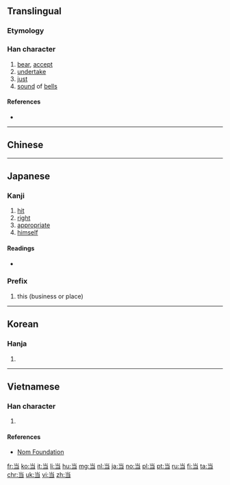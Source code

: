 {{also|噹|當}}
==Translingual==
===Etymology===
{{Han simp|當}}
{{stroke order|type=animate}}
{{stroke order|strokes=6}}

===Han character===
{{Han char|rn=42|rad=小|as=03|sn=6|four=|canj=FSM|ids=⿱小|⺌]][[彐]]}}

# [[bear]], [[accept]]
# [[undertake]]
# [[just]]
# [[sound]] of [[bells]]

====References====
* {{Han ref|kx=0297.061|dkj=09913|dj=0591.090|hdz=10562.120|uh=5F53|ud=24403}}

----

==Chinese==
{{zh-see|當}}
----

==Japanese==

===Kanji===
{{ja-kanji|grade=2|rs=小03|style=s|kyu=當}}

# [[hit]]
# [[right]]
# [[appropriate]]
# [[himself]]

====Readings====
* {{ja-readings|on=[[とう]] (tō)|kun=[[あたる]] (ataru), [[あてる]] (ateru), [[あて]] (ate)}}

===Prefix===
{{ja-pos|とう|prefix}}

# this (business or place)

----

==Korean==

===Hanja===
{{ko-hanja|hangeul=당|eumhun=|rv=dang|mr=tang|y=tang}}

# {{defn|lang=ko|sort=小03}}

----

==Vietnamese==

===Han character===
{{vi-hantu|[[đáng]], [[đương]]|rs=小03}}

# {{defn|lang=vi|sort=小03}}

====References====
* [http://nomfoundation.org/common/nom_details.php?codepoint=5f53 Nom Foundation]

[[fr:当]]
[[ko:当]]
[[it:当]]
[[li:当]]
[[hu:当]]
[[mg:当]]
[[nl:当]]
[[ja:当]]
[[no:当]]
[[pl:当]]
[[pt:当]]
[[ru:当]]
[[fi:当]]
[[ta:当]]
[[chr:当]]
[[uk:当]]
[[vi:当]]
[[zh:当]]